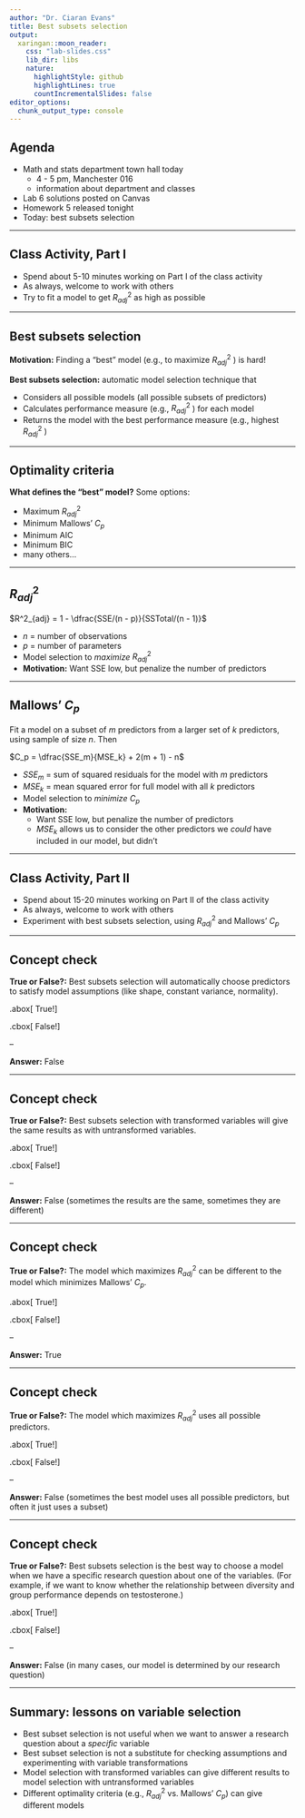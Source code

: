 ```yaml
---
author: "Dr. Ciaran Evans"
title: Best subsets selection
output:
  xaringan::moon_reader:
    css: "lab-slides.css"
    lib_dir: libs
    nature:
      highlightStyle: github
      highlightLines: true
      countIncrementalSlides: false
editor_options: 
  chunk_output_type: console
---
```


## Agenda

* Math and stats department town hall today 
    * 4 - 5 pm, Manchester 016
    * information about department and classes
* Lab 6 solutions posted on Canvas
* Homework 5 released tonight
* Today: best subsets selection

---

## Class Activity, Part I

* Spend about 5-10 minutes working on Part I of the class activity
* As always, welcome to work with others
* Try to fit a model to get $R^2_{adj}$ as high as possible

---

## Best subsets selection

**Motivation:** Finding a "best" model (e.g., to maximize $R^2_{adj}$ ) is hard!

**Best subsets selection:** automatic model selection technique that

* Considers all possible models (all possible subsets of predictors)
* Calculates performance measure (e.g., $R^2_{adj}$ ) for each model
* Returns the model with the best performance measure (e.g., highest $R^2_{adj}$ )

---

## Optimality criteria

**What defines the "best" model?** Some options:

* Maximum $R^2_{adj}$
* Minimum Mallows' $C_p$
* Minimum AIC
* Minimum BIC
* many others...

---

## $R^2_{adj}$

$R^2_{adj} = 1 - \dfrac{SSE/(n - p)}{SSTotal/(n - 1)}$

* $n$ = number of observations
* $p$ = number of parameters
* Model selection to *maximize* $R^2_{adj}$
* **Motivation:** Want SSE low, but penalize the number of predictors

---

## Mallows' $C_p$

Fit a model on a subset of $m$ predictors from a larger set of $k$ predictors, using sample of size $n$. Then

$C_p = \dfrac{SSE_m}{MSE_k} + 2(m + 1) - n$

* $SSE_m$ = sum of squared residuals for the model with $m$ predictors
* $MSE_k$ = mean squared error for full model with all $k$ predictors
* Model selection to *minimize* $C_p$
* **Motivation:** 
    * Want SSE low, but penalize the number of predictors
    * $MSE_k$ allows us to consider the other predictors we *could* have included in our model, but didn't

---

## Class Activity, Part II

* Spend about 15-20 minutes working on Part II of the class activity
* As always, welcome to work with others
* Experiment with best subsets selection, using $R^2_{adj}$ and Mallows' $C_p$

---

## Concept check

**True or False?:** Best subsets selection will automatically choose predictors to satisfy model assumptions (like shape, constant variance, normality).

.abox[
True!
]

.cbox[
False!
]

--

**Answer:** False

---

## Concept check

**True or False?:** Best subsets selection with transformed variables will give the same results as with untransformed variables.

.abox[
True!
]

.cbox[
False!
]

--


**Answer:** False (sometimes the results are the same, sometimes they are different)

---

## Concept check

**True or False?:** The model which maximizes $R^2_{adj}$ can be different to the model which minimizes Mallows' $C_p$.

.abox[
True!
]

.cbox[
False!
]

--

**Answer:** True

---

## Concept check

**True or False?:** The model which maximizes $R^2_{adj}$ uses all possible predictors.

.abox[
True!
]

.cbox[
False!
]

--

**Answer:** False (sometimes the best model uses all possible predictors, but often it just uses a subset)

---

## Concept check

**True or False?:** Best subsets selection is the best way to choose a model when we have a specific research question about one of the variables. (For example, if we want to know whether the relationship between diversity and group performance depends on testosterone.)

.abox[
True!
]

.cbox[
False!
]

--

**Answer:** False (in many cases, our model is determined by our research question)

---

## Summary: lessons on variable selection

* Best subset selection is not useful when we want to answer a research question about a *specific* variable
* Best subset selection is not a substitute for checking assumptions and experimenting with variable transformations
* Model selection with transformed variables can give different results to model selection with untransformed variables
* Different optimality criteria (e.g., $R^2_{adj}$ vs. Mallows' $C_p$) can give different models